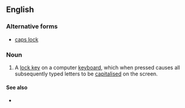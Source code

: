 ==English==

===Alternative forms===
* [[caps lock]]

===Noun===
{{en-noun|head=[[caps|Caps]] [[lock|Lock]]}}

# {{computing}} A [[lock key]] on a computer [[keyboard]], which when pressed causes all subsequently typed letters to be [[capitalised]] on the screen.

====See also====
* {{list|en|computer keys}}